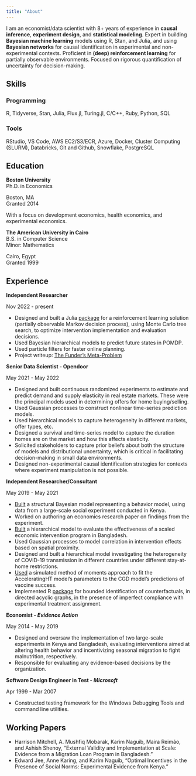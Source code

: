 ```yaml
---
title: "About"
---
```


I am an economist/data scientist with 8+ years of experience in **causal inference**, **experiment design**, and **statistical modeling**. Expert in building **Bayesian machine learning** models using R, Stan, and Julia, and using **Bayesian networks** for causal identification in experimental and non-experimental contexts. Proficient in **(deep) reinforcement learning** for partially observable environments. Focused on rigorous quantification of uncertainty for decision-making.

## Skills

### Programming

R, Tidyverse, Stan, Julia, Flux.jl, Turing.jl, C/C++, Ruby, Python, SQL

### Tools

RStudio, VS Code, AWS EC2/S3/ECR, Azure, Docker, Cluster Computing (SLURM), Databricks, Git and Github, Snowflake, PostgreSQL


## Education

::: {.d-flex .justify-content-between}
::: {}
**Boston University**  
Ph.D. in Economics 
:::
::: {.text-end}
Boston, MA  
Granted 2014
:::
:::
With a focus on development economics, health economics, and experimental economics.

::: {.d-flex .justify-content-between}
::: {}
**The American University in Cairo**  
B.S. in Computer Science  
Minor: Mathematics
:::
::: {.text-end}
Cairo, Egypt  
Granted 1999 
:::
:::

<!-- **Boston University** | Boston, MA -->

<!-- PhD in Economics | 2008-2014 2008 - 2014  -->

<!-- With a focus on development economics, health economics, and experimental economics. -->

## Experience

::: {.d-flex .justify-content-between}
::: {}
**Independent Researcher**  
:::
::: {.text-end}
Nov 2022 - present
:::
:::

* Designed and built a Julia [package](https://www.github.com/karimn/FundingPOMDPs.jl) for a reinforcement learning solution (partially observable Markov decision process), using Monte Carlo tree search, to optimize intervention implementation and evaluation decisions.
* Used Bayesian hierarchical models to predict future states in POMDP.
* Used particle filters for faster online planning.
* Project writeup: [The Funder's Meta-Problem](https://karimn.github.io/effective-funding/funder-meta-problem-1.html) 

::: {.d-flex .justify-content-between}
::: {}
**Senior Data Scientist - Opendoor**  
:::
::: {.text-end}
May 2021 - May 2022 
:::
:::

* Designed and built continuous randomized experiments to estimate and predict demand and supply elasticity in real estate markets. These were the principal models used in determining offers for home buying/selling.
* Used Gaussian processes to construct nonlinear time-series prediction models. 
* Used hierarchical models to capture heterogeneity in different markets, offer types, etc.
* Designed a survival and time-series model to capture the duration homes are on the market and how this affects elasticity.
* Solicited stakeholders to capture prior beliefs about both the structure of models and distributional uncertainty, which is critical in facilitating decision-making in small data environments.
* Designed non-experimental causal identification strategies for contexts where experiment manipulation is not possible.

::: {.d-flex .justify-content-between}
::: {}
**Independent Researcher/Consultant**  
:::
::: {.text-end}
May 2019 - May 2021 
:::
:::

* [Built](https://www.github.com/karimn/takeup) a structural Bayesian model representing a behavior model, using data from a large-scale social experiment conducted in Kenya.
* Worked on authoring an economics research paper on findings from the experiment.
* [Built](https://github.com/karimn/covid-19-transmission) a hierarchical model to evaluate the effectiveness of a scaled economic intervention program in Bangladesh.
* Used Gaussian processes to model correlation in intervention effects based on spatial proximity.
* Designed and built a hierarchical model investigating the heterogeneity of COVID-19 transmission in different countries under different stay-at-home restrictions.
* [Used](https://github.com/karimn/vaccine-model-fit) a simulated method of moments approach to fit the AcceleratingHT model’s parameters to the CGD model’s predictions of vaccine success.
* Implemented R [package](https://www.github.com/karimn/boundr) for bounded identification of counterfactuals, in directed acyclic graphs, in the presence of imperfect compliance with experimental treatment assignment.

::: {.d-flex .justify-content-between}
::: {}
**Economist - _Evidence Action_**
:::
::: {.text-end}
May 2014 - May 2019 
:::
:::

* Designed and oversaw the implementation of two large-scale experiments in Kenya and Bangladesh, evaluating interventions aimed at altering health behavior and incentivizing seasonal migration to fight malnutrition, respectively.
* Responsible for evaluating any evidence-based decisions by the organization. 

::: {.d-flex .justify-content-between}
::: {}
**Software Design Engineer in Test - _Microsoft_**
:::
::: {.text-end}
Apr 1999 - Mar 2007 
:::
:::

* Constructed testing framework for the Windows Debugging Tools and command line utilities. 

## Working Papers

* Harrison Mitchell, A. Mushfiq Mobarak, Karim Naguib, Maira Reimão, and Ashish Shenoy, “External Validity and Implementation at Scale: Evidence from a Migration Loan Program in Bangladesh.”
* Edward Jee, Anne Karing, and Karim Naguib, “Optimal Incentives in the Presence of Social Norms: Experimental Evidence from Kenya.”